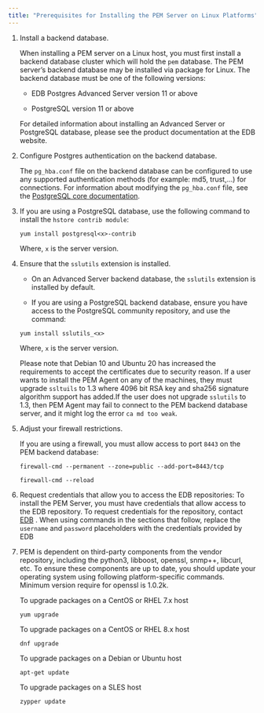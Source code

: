 ```yaml
---
title: "Prerequisites for Installing the PEM Server on Linux Platforms"
---
```


1.  Install a backend database.

    When installing a PEM server on a Linux host, you must first install a backend database cluster which will hold the `pem` database. The PEM server’s backend database may be installed via package for Linux. The backend database must be one of the following versions:

    -   EDB Postgres Advanced Server version 11 or above
    
    -   PostgreSQL version 11 or above

    For detailed information about installing an Advanced Server or PostgreSQL database, please see the product documentation at the EDB website.

2.  Configure Postgres authentication on the backend database.

    The `pg_hba.conf` file on the backend database can be configured to use any supported authentication methods (for example: md5, trust,...) for connections. For information about modifying the `pg_hba.conf` file, see the [PostgreSQL core documentation](https://www.postgresql.org/docs/current/static/auth-pg-hba-conf.html).

3.  If you are using a PostgreSQL database, use the following command to install the `hstore contrib module`:

    ```text
    yum install postgresql<x>-contrib
    ```

    Where, `x` is the server version.

4.  Ensure that the `sslutils` extension is installed.
    
    -   On an Advanced Server backend database, the `sslutils` extension is installed by default.
    
    -   If you are using a PostgreSQL backend database, ensure you have access to the PostgreSQL community repository, and use the command:
    
    ```text
    yum install sslutils_<x>     
    ```
    
    Where, `x` is the server version.
    
    Please note that Debian 10 and Ubuntu 20 has increased the requirements to accept the certificates due to security reason. If a user wants to install the PEM Agent on any of the machines, they must upgrade `ssltuils` to 1.3 where 4096 bit RSA key and sha256 signature algorithm support has added.If the user does not upgrade `sslutils` to 1.3, then PEM Agent may fail to connect to the PEM backend database server, and it might log the error `ca md too weak`.
     
5.  Adjust your firewall restrictions.
    
    If you are using a firewall, you must allow access to port `8443` on the PEM backend database:
    
    ```text
    firewall-cmd --permanent --zone=public --add-port=8443/tcp
     
    firewall-cmd --reload
    ```

6.  Request credentials that allow you to access the EDB repositories:
    To install the PEM Server, you must have credentials that allow access to the EDB repository. To request credentials for the repository, contact [EDB](https://www.enterprisedb.com/repository-access-request) . When using commands in the sections that follow, replace the `username` and `password` placeholders with the credentials provided by EDB
     
7.  PEM is dependent on third-party components from the vendor repository, including the python3, libboost, openssl, snmp++, libcurl, etc. To ensure these components are up to date, you should update your operating system using following platform-specific commands. Minimum version require for openssl is 1.0.2k.

    To upgrade packages on a CentOS or RHEL 7.x host

    ```text
    yum upgrade
    ```

    To upgrade packages on a CentOS or RHEL 8.x host

    ```text
    dnf upgrade
    ```

    To upgrade packages on a Debian or Ubuntu host

    ```text
    apt-get update
    ```

    To upgrade packages on a SLES host

    ```text
    zypper update
    ```
